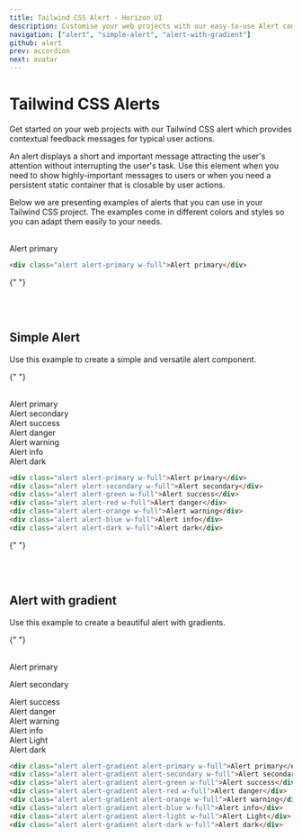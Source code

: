 ```yaml
---
title: Tailwind CSS Alert - Horizon UI
description: Customise your web projects with our easy-to-use Alert component for Tailwind CSS using Material Design guidelines.
navigation: ["alert", "simple-alert", "alert-with-gradient"]
github: alert
prev: accordion
next: avatar
---
```


# Tailwind CSS Alerts

Get started on your web projects with our Tailwind CSS alert which provides contextual feedback messages for typical user actions.

An alert displays a short and important message attracting the user's attention without interrupting the user's task. Use this element when you need to show highly-important messages to users or when you need a persistent static container that is closable by user actions.

Below we are presenting examples of alerts that you can use in your Tailwind CSS project. The examples come in different colors and styles so you can adapt them easily to your needs.

<br />
<ComponentDemo id='alert'>
  <div className='alert alert-primary w-full'>Alert primary</div>
</ComponentDemo>

```html showLineNumbers
<div class="alert alert-primary w-full">Alert primary</div>
```

{" "}

<br />
<br />

## Simple Alert

Use this example to create a simple and versatile alert component.

{" "}

<br />
<ComponentDemo id='simple-alert'>
  <div className='alert alert-primary w-full'>Alert primary</div>
  <div className='alert alert-secondary w-full'>Alert secondary</div>
  <div className='alert alert-green w-full'>Alert success</div>
  <div className='alert alert-red w-full'>Alert danger</div>
  <div className='alert alert-orange w-full'>Alert warning</div>
  <div className='alert alert-blue w-full'>Alert info</div>
  <div className='alert alert-dark w-full'>Alert dark</div>
</ComponentDemo>

```html showLineNumbers
<div class="alert alert-primary w-full">Alert primary</div>
<div class="alert alert-secondary w-full">Alert secondary</div>
<div class="alert alert-green w-full">Alert success</div>
<div class="alert alert-red w-full">Alert danger</div>
<div class="alert alert-orange w-full">Alert warning</div>
<div class="alert alert-blue w-full">Alert info</div>
<div class="alert alert-dark w-full">Alert dark</div>
```

{" "}

<br />
<br />

## Alert with gradient

Use this example to create a beautiful alert with gradients.

{" "}

<br />
<ComponentDemo id='alert with gradient'>
  <div className='alert alert-gradient alert-primary w-full'>Alert primary</div>
  <div className='alert alert-gradient alert-secondary w-full'>
    <p>Alert secondary</p>
  </div>
  <div className='alert alert-gradient alert-green w-full'>Alert success</div>
  <div className='alert alert-gradient alert-red w-full'>Alert danger</div>
  <div className='alert alert-gradient alert-orange w-full'>Alert warning</div>
  <div className='alert alert-gradient alert-blue w-full'>Alert info</div>
  <div className='alert alert-gradient alert-light w-full'>Alert Light</div>
  <div className='alert alert-gradient alert-dark w-full'>Alert dark</div>
</ComponentDemo>

```html showLineNumbers
<div class="alert alert-gradient alert-primary w-full">Alert primary</div>
<div class="alert alert-gradient alert-secondary w-full">Alert secondary</div>
<div class="alert alert-gradient alert-green w-full">Alert success</div>
<div class="alert alert-gradient alert-red w-full">Alert danger</div>
<div class="alert alert-gradient alert-orange w-full">Alert warning</div>
<div class="alert alert-gradient alert-blue w-full">Alert info</div>
<div class="alert alert-gradient alert-light w-full">Alert Light</div>
<div class="alert alert-gradient alert-dark w-full">Alert dark</div>
```
